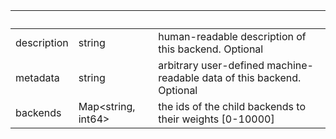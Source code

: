 | &nbsp;      | &nbsp;                   | &nbsp;                                                                 |
| ----------- | ------------------------ | ---------------------------------------------------------------------- |
| description | string                   | human-readable description of this backend. Optional                   |
| metadata    | string                   | arbitrary user-defined machine-readable data of this backend. Optional |
| backends    | Map&lt;string, int64&gt; | the ids of the child backends to their weights [0-10000]               |
